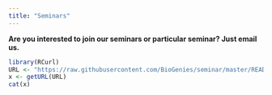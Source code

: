 ```yaml
---
title: "Seminars"
---
```


**Are you interested to join our seminars or particular seminar? Just email us.**

```r
library(RCurl)
URL <- "https://raw.githubusercontent.com/BioGenies/seminar/master/README.md"
x <- getURL(URL)
cat(x)
``` 

